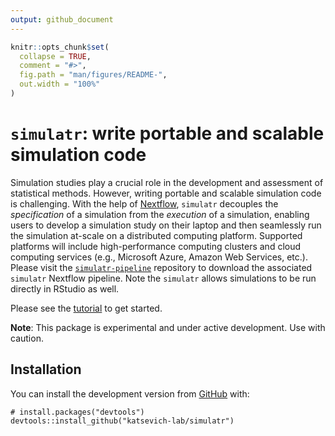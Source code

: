 ```yaml
---
output: github_document
---
```


<!-- README.md is generated from README.Rmd. Please edit that file -->

```r
knitr::opts_chunk$set(
  collapse = TRUE,
  comment = "#>",
  fig.path = "man/figures/README-",
  out.width = "100%"
)
```

# `simulatr`: write portable and scalable simulation code

Simulation studies play a crucial role in the development and assessment of statistical methods. However, writing portable and scalable simulation code is challenging. With the help of [Nextflow](https://nextflow.io/), `simulatr` decouples the *specification* of a simulation from the *execution* of a simulation, enabling users to develop a simulation study on their laptop and then seamlessly run the simulation at-scale on a distributed computing platform. Supported platforms will include high-performance computing clusters and cloud computing services (e.g., Microsoft Azure, Amazon Web Services, etc.). Please visit the [`simulatr-pipeline`](https://github.com/timothy-barry/simulatr-command-line) repository to download the associated `simulatr` Nextflow pipeline. Note the `simulatr` allows simulations to be run directly in RStudio as well.

Please see the [tutorial](https://katsevich-lab.github.io/simulatr/articles/intro-to-simulatr.html) to get started.

**Note**: This package is experimental and under active development. Use with caution.

## Installation

You can install the development version from [GitHub](https://github.com/) with:

``` 
# install.packages("devtools")
devtools::install_github("katsevich-lab/simulatr")
```
